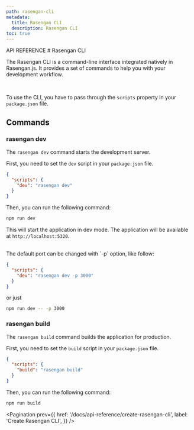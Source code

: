 ```yaml
---
path: rasengan-cli
metadata:
  title: Rasengan CLI
  description: Rasengan CLI
toc: true
---
```



<span className="text-[12px] font-mono-regular text-foreground/60">
  API REFERENCE
</span>
# Rasengan CLI

The Rasengan CLI is a command-line interface integrated natively in Rasengan.js. It provides a set of commands to help you with your development workflow.

<br />

To use the CLI, you have to pass through the `scripts` property in your `package.json` file.

## Commands

### rasengan dev 

The `rasengan dev` command starts the development server.

First, you need to set the `dev` script in your `package.json` file.

```json title="package.json" showLineNumbers
{
  "scripts": {
    "dev": "rasengan dev"
  } 
}
```

Then, you can run the following command:

```bash title="Terminal"
npm run dev
```
This will start the application in dev mode. The application will be available at `http://localhost:5320`.

<br />
The default port can be changed with `-p` option, like follow:

```json title="package.json" showLineNumbers
{
  "scripts": {
    "dev": "rasengan dev -p 3000"
  } 
}
```

or just 

```bash title="Terminal"
npm run dev -- -p 3000
```


### rasengan build

The `rasengan build` command builds the application for production.

First, you need to set the `build` script in your `package.json` file.

```json title="package.json" showLineNumbers
{
  "scripts": {
    "build": "rasengan build"
  }
}
```

Then, you can run the following command:

```bash title="Terminal"
npm run build
```

<Pagination 
  prev={{
    href: '/docs/api-reference/create-rasengan-cli',
    label: 'Create Rasengan CLI',
  }}
/>